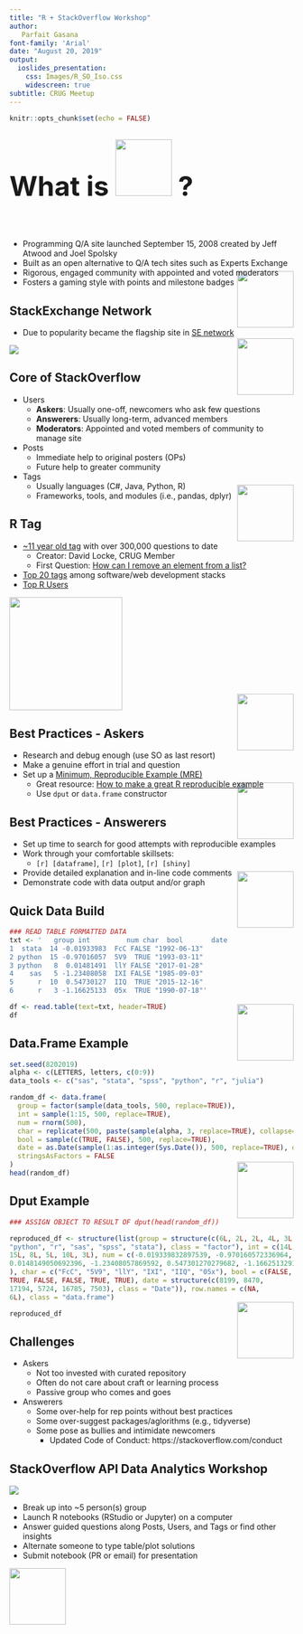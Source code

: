 ```yaml
---
title: "R + StackOverflow Workshop"
author:
   Parfait Gasana
font-family: 'Arial'
date: "August 20, 2019"
output:
  ioslides_presentation:
    css: Images/R_SO_Iso.css
    widescreen: true
subtitle: CRUG Meetup
---
```


```r
knitr::opts_chunk$set(echo = FALSE)
```

##

### <font size="16">What is <img src="Images/StackOverflow.png" height="100px" /> ?</font>
<br/><br/>

- Programming Q/A site launched September 15, 2008 created by Jeff Atwood and Joel Spolsky
- Built as an open alternative to Q/A tech sites such as Experts Exchange
- Rigorous, engaged community with appointed and voted moderators
- Fosters a gaming style with points and milestone badges

## StackExchange Network

<div style="float: right; margin: -100px 0 0 0;"><img src="Images/R_StackOverflow.png" width="100px"/></div>

- Due to popularity became the flagship site in [SE network](https://stackexchange.com/sites#)

<div class="wrapper"><img src="Images/StackExchangeSites.png"/></div>  


## Core of StackOverflow

<div style="float: right; margin: -100px 0 0 0;"><img src="Images/R_StackOverflow.png" width="100px"/></div>

- Users 
    - **Askers**: Usually one-off, newcomers who ask few questions
    - **Answerers**: Usually long-term, advanced members 
    - **Moderators**: Appointed and voted members of community to manage site
- Posts
    - Immediate help to original posters (OPs)
    - Future help to greater community
- Tags
    - Usually languages (C#, Java, Python, R)
    - Frameworks, tools, and modules (i.e., pandas, dplyr)

## R Tag

<div style="float: right; margin: -100px 0 0 0;"><img src="Images/R_StackOverflow.png" width="100px"/></div>

- [~11 year old tag](https://stackoverflow.com/tags/r/info) with over 300,000 questions to date
    - Creator: David Locke, CRUG Member
    - First Question: [How can I remove an element from a list?](https://stackoverflow.com/questions/652136)
- [Top 20 tags](https://stackoverflow.com/tags?tab=popular) among software/web development stacks
- [Top R Users](https://stackoverflow.com/tags/r/info)

<img src="Images/StackOverflow_Top_R_Users.png" width="200px"/></div>


## Best Practices - Askers

<div style="float: right; margin: -100px 0 0 0;"><img src="Images/R_StackOverflow.png" width="100px"/></div>

- Research and debug enough (use SO as last resort)
- Make a genuine effort in trial and question
- Set up a [Minimum, Reproducible Example (MRE)](https://stackoverflow.com/help/minimal-reproducible-example)
    - Great resource: [How to make a great R reproducible example](https://stackoverflow.com/questions/5963269/how-to-make-a-great-r-reproducible-example)
    - Use `dput` or `data.frame` constructor
    
## Best Practices - Answerers 

<div style="float: right; margin: -100px 0 0 0;"><img src="Images/R_StackOverflow.png" width="100px"/></div>

- Set up time to search for good attempts with reproducible examples
- Work through your comfortable skillsets: 
    - `[r] [dataframe]`, `[r] [plot]`, `[r] [shiny]`
- Provide detailed explanation and in-line code comments
- Demonstrate code with data output and/or graph

## Quick Data Build

<div style="float: right; margin: -100px 0 0 0;"><img src="Images/R_StackOverflow.png" width="100px"/></div>

```r
### READ TABLE FORMATTED DATA
txt <- '   group int         num char  bool       date
1  stata  14 -0.01933983  FcC FALSE "1992-06-13"
2 python  15 -0.97016057  5V9  TRUE "1993-03-11"
3 python   8  0.01481491  llY FALSE "2017-01-28"
4    sas   5 -1.23408058  IXI FALSE "1985-09-03"
5      r  10  0.54730127  IIQ  TRUE "2015-12-16"
6      r   3 -1.16625133  05x  TRUE "1990-07-18"'

df <- read.table(text=txt, header=TRUE)
df
```

## Data.Frame Example

<div style="float: right; margin: -100px 0 0 0;"><img src="Images/R_StackOverflow.png" width="100px"/></div>

```r
set.seed(8202019)
alpha <- c(LETTERS, letters, c(0:9))
data_tools <- c("sas", "stata", "spss", "python", "r", "julia")

random_df <- data.frame(
  group = factor(sample(data_tools, 500, replace=TRUE)),
  int = sample(1:15, 500, replace=TRUE),
  num = rnorm(500),
  char = replicate(500, paste(sample(alpha, 3, replace=TRUE), collapse="")),
  bool = sample(c(TRUE, FALSE), 500, replace=TRUE),
  date = as.Date(sample(1:as.integer(Sys.Date()), 500, replace=TRUE), origin="1970-01-01"),
  stringsAsFactors = FALSE
)
head(random_df)
```

## Dput Example

<div style="float: right; margin: -100px 0 0 0;"><img src="Images/R_StackOverflow.png" width="100px"/></div>

```r
### ASSIGN OBJECT TO RESULT OF dput(head(random_df))

reproduced_df <- structure(list(group = structure(c(6L, 2L, 2L, 4L, 3L, 3L), .Label = c("julia", 
"python", "r", "sas", "spss", "stata"), class = "factor"), int = c(14L, 
15L, 8L, 5L, 10L, 3L), num = c(-0.019339832897539, -0.970160572336964, 
0.0148149050692396, -1.23408057869592, 0.547301270279682, -1.16625132915773
), char = c("FcC", "5V9", "llY", "IXI", "IIQ", "05x"), bool = c(FALSE, 
TRUE, FALSE, FALSE, TRUE, TRUE), date = structure(c(8199, 8470, 
17194, 5724, 16785, 7503), class = "Date")), row.names = c(NA, 
6L), class = "data.frame")

reproduced_df
```

## Challenges

<div style="float: right; margin: -100px 0 0 0;"><img src="Images/R_StackOverflow.png" width="100px"/></div>

- Askers
    - Not too invested with curated repository
    - Often do not care about craft or learning process
    - Passive group who comes and goes
- Answerers
    - Some over-help for rep points without best practices
    - Some over-suggest packages/aglorithms (e.g., tidyverse)
    - Some pose as bullies and intimidate newcomers
        - Updated Code of Conduct: https://stackoverflow.com/conduct

## StackOverflow API Data Analytics Workshop

<div class="wrapper"><img src="Images/header-background.png"></div>

- Break up into ~5 person(s) group
- Launch R notebooks (RStudio or Jupyter) on a computer
- Answer guided questions along Posts, Users, and Tags or find other insights
- Alternate someone to type table/plot solutions
- Submit notebook (PR or email) for presentation

<div class="footer"><img src="Images/r_so_workshop.png" width="100px"/></div>


